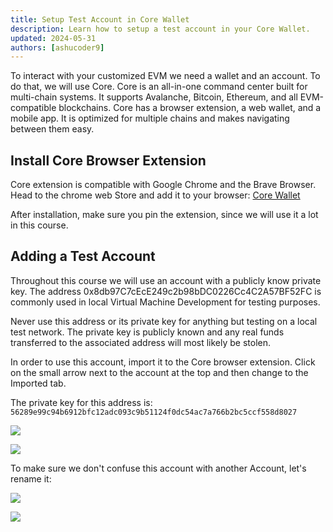 ```yaml
---
title: Setup Test Account in Core Wallet
description: Learn how to setup a test account in your Core Wallet.
updated: 2024-05-31
authors: [ashucoder9]
---
```



To interact with your customized EVM we need a wallet and an account. To do that, we will use Core. Core is an all-in-one command center built for multi-chain systems. It supports Avalanche, Bitcoin, Ethereum, and all EVM-compatible blockchains. Core has a browser extension, a web wallet, and a mobile app. It is optimized for multiple chains and makes navigating between them easy.

## Install Core Browser Extension

Core extension is compatible with Google Chrome and the Brave Browser. Head to the chrome web Store and add it to your browser: [Core Wallet](https://chromewebstore.google.com/detail/core-crypto-wallet-nft-ex/agoakfejjabomempkjlepdflaleeobhb)

After installation, make sure you pin the extension, since we will use it a lot in this course.

## Adding a Test Account

Throughout this course we will use an account with a publicly know private key. The address 0x8db97C7cEcE249c2b98bDC0226Cc4C2A57BF52FC is commonly used in local Virtual Machine Development for testing purposes. 

<Callout title="Warning" type="warn">
Never use this address or its private key for anything but testing on a local test network. The private key is publicly known and any real funds transferred to the associated address will most likely be stolen.
</Callout>

In order to use this account, import it to the Core browser extension. Click on the small arrow next to the account at the top and then change to the Imported tab.

The private key for this address is: `56289e99c94b6912bfc12adc093c9b51124f0dc54ac7a766b2bc5ccf558d8027`

![](/course/customizing-evm/2.png)

![](/course/customizing-evm/3.png)

To make sure we don't confuse this account with another Account, let's rename it:

![](/course/customizing-evm/4.png)

![](/course/customizing-evm/5.png)